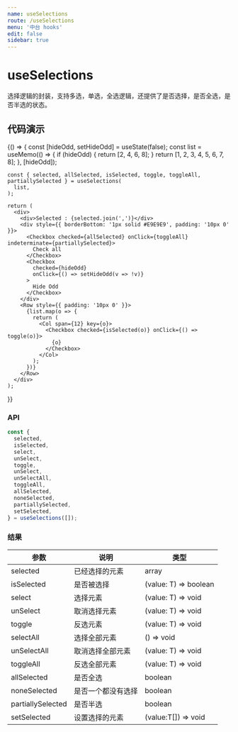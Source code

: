 ```yaml
---
name: useSelections
route: /useSelections
menu: '中台 hooks'
edit: false
sidebar: true
---
```



# useSelections

选择逻辑的封装，支持多选，单选，全选逻辑，还提供了是否选择，是否全选，是否半选的状态。

## 代码演示

<Playground>
  {() => {
    const [hideOdd, setHideOdd] = useState(false);
    const list = useMemo(() => {
      if (hideOdd) {
        return [2, 4, 6, 8];
      }
      return [1, 2, 3, 4, 5, 6, 7, 8];
    }, [hideOdd]);

    const { selected, allSelected, isSelected, toggle, toggleAll, partiallySelected } = useSelections(
      list,
    );

    return (
      <div>
        <div>Selected : {selected.join(',')}</div>
        <div style={{ borderBottom: '1px solid #E9E9E9', padding: '10px 0' }}>
          <Checkbox checked={allSelected} onClick={toggleAll} indeterminate={partiallySelected}>
            Check all
          </Checkbox>
          <Checkbox
            checked={hideOdd}
            onClick={() => setHideOdd(v => !v)}
          >
            Hide Odd
          </Checkbox>
        </div>
        <Row style={{ padding: '10px 0' }}>
          {list.map(o => {
            return (
              <Col span={12} key={o}>
                <Checkbox checked={isSelected(o)} onClick={() => toggle(o)}>
                  {o}
                </Checkbox>
              </Col>
            );
          })}
        </Row>
      </div>
    );
  }}
</Playground>

### API

```typescript
const {
  selected,
  isSelected,
  select,
  unSelect,
  toggle,
  unSelect,
  unSelectAll,
  toggleAll,
  allSelected,
  noneSelected,
  partiallySelected,
  setSelected,
} = useSelections([]);
```


### 结果

| 参数         | 说明               | 类型                  |
| ------------ | ------------------ | --------------------- |
| selected     | 已经选择的元素     | array                 |
| isSelected   | 是否被选择         | (value: T) => boolean |
| select       | 选择元素           | (value: T) => void    |
| unSelect     | 取消选择元素       | (value: T) => void    |
| toggle       | 反选元素           | (value: T) => void    |
| selectAll    | 选择全部元素       | () => void            |
| unSelectAll  | 取消选择全部元素   | (value: T) => void    |
| toggleAll    | 反选全部元素       | (value: T) => void    |
| allSelected  | 是否全选           | boolean               |
| noneSelected | 是否一个都没有选择 | boolean               |
| partiallySelected | 是否半选           | boolean               |
| setSelected  | 设置选择的元素     | (value:T[]) => void   |
